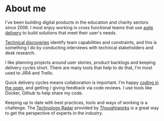 
# About me
I've been building digital products in the education and charity sectors since 2006.  I most enjoy working in cross functional teams that use <a href="https://www.gov.uk/service-manual/agile-delivery">agile delivery</a> to build solutions that meet their user's needs.

<Section>
    <Heading tag='h2' className='subheading h5' text='Ways of working' />
    <Heading tag='h3' className='subheading h6' text='Scope' />
    <p><a href="https://technology.blog.gov.uk/2016/02/08/the-role-of-an-architect-in-discovery/">Technical discoveries</a> identify team capabilities and constraints, and this is something I do by conducting interviews with technical stakeholders and desk research.</p> 
    <Heading tag='h3' className='subheading h6' text='Plan' />
    <p>I like planning projects around user stories, product backlogs and keeping delivery cycles short.  There are many tools that help to do that, I'm most used to JIRA and Trello.</p>
    <Heading tag='h3' className='subheading h6' text='Prototype' />
    <Heading tag='h3' className='subheading h6' text='Deliver' />
    <p>Quick delivery cycles means collaboration is important.  I'm happy <a target="_blank" href="https://gds.blog.gov.uk/2017/09/04/the-benefits-of-coding-in-the-open/">coding in the open</a>, and getting / giving feedback via code reviews.  I use tools like Docker, Github to help share my code.</p>
</Section>

<Section>
    <Heading tag='h2' className='subheading h5' text='Tech radar' />
    <p>Keeping up to date with best practices, tools and ways of working is a challenge.  The <a href="https://www.thoughtworks.com/radar">Technology Radar</a> provided by <a href='https://www.thoughtworks.com'>Thoughtworks</a> is a great way to get the perspective of experts in the industry.</p>
</Section>

